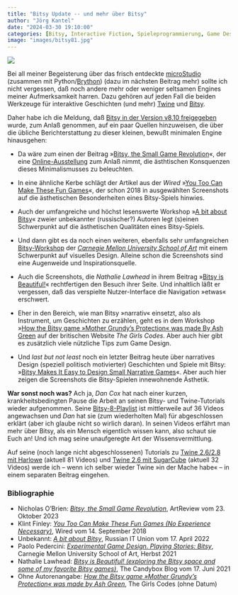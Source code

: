 ```yaml
---
title: "Bitsy Update -- und mehr über Bitsy"
author: "Jörg Kantel"
date: "2024-03-30 19:10:00"
categories: [Bitsy, Interactive Fiction, Spieleprogrammierung, Game Design]
image: "images/bitsy81.jpg"
---
```


[![](images/bitsy81-b.jpg)](https://backend.artreview.com/wp-content/uploads/2023/10/Screenshot-2023-10-18-at-15.43.09-1230x692.png)

Bei all meiner Begeisterung über das frisch entdeckte [microStudio](http://cognitiones.kantel-chaos-team.de/multimedia/spieleprogrammierung/microstudio.html) (zusammen mit Python/[Brython](http://blog.schockwellenreiter.de/2019/04/2019041701.html)) (dazu im nächsten Beitrag mehr) sollte ich nicht vergessen, daß noch andere mehr oder weniger seltsamen Engines meiner Aufmerksamkeit harren. Dazu gehören auf jeden Fall die beiden Werkzeuge für interaktive Geschichten (und mehr) [Twine](http://cognitiones.kantel-chaos-team.de/multimedia/spieleprogrammierung/twine2.html) und [Bitsy](http://cognitiones.kantel-chaos-team.de/multimedia/spieleprogrammierung/bitsy.html).

Daher habe ich die Meldung, daß [Bitsy in der Version v8.10 freigegeben](https://ledoux.itch.io/bitsy/devlog/706225/v810) wurde, zum Anlaß genommen, auf ein paar Quellen hinzuweisen, die über die übliche Berichterstattung zu dieser kleinen, bewußt minimalen Engine hinausgehen:

- Da wäre zum einen der Beitrag »[Bitsy, the Small Game Revolution](https://artreview.com/bitsy-the-small-game-revolution/)«, der eine [Online-Ausstellung](http://museumofscreens.com/) zum Anlaß nimmt, die ästhtischen Konsquenzen dieses Minimalismusses zu beleuchten.

- In eine ähnliche Kerbe schlägt der Artikel aus der *Wired* »[You Too Can Make These Fun Games](https://www.wired.com/story/you-make-fun-games-no-experience/)«, der schon 2018 in ausgewählten Screenshots auf die ästhetischen Besonderheiten eines Bitsy-Spiels hinwies.

- Auch der umfangreiche und höchst lesenswerte Workshop »[A bit about Bitsy](https://ruitunion.org/en/posts/2022-04-17-bitsy/)« zweier unbekannter (russischer?) Autoren legt (s)einen Schwerpunkt auf die ästhetischen Qualitäten eines Bitsy-Spiels.

- Und dann gibt es da noch einen weiteren, ebenfalls sehr umfangreichen [Bitsy-Workshop](https://mycours.es/gamedesign2021/bitsy-2/) der *[Carnegie Mellon University School of Art](https://en.wikipedia.org/wiki/Carnegie_Mellon_School_of_Art)* mit einem Schwerpunkt auf visuelles Design. Alleine schon die Screenshots sind eine Augenweide und Inspirationsquelle.

- Auch die Screenshots, die *Nathalie Lawhead* in ihrem Beitrag »[Bitsy is Beautiful!](https://www.nathalielawhead.com/candybox/bitsy-is-beautiful-exploring-the-bitsy-space-and-some-of-my-favorite-bitsy-games)« rechtfertigen den Besuch ihrer Seite. Und inhaltlich läßt er vergessen, daß das verspielte Nutzer-Interface die Navigation »etwas« erschwert.

- Eher in den Bereich, wie man Bitsy »narrativ« einsetzt, also als Instrument, um Geschichten zu erzählen, geht es in dem Workshop »[How the Bitsy game »Mother Grundy’s Protection« was made By Ash Green](https://thisgirl.codes/how-the-bitsy-game-mother-grundys-protection-was-made-by-ash-green/) auf der britischen Website *The Girls Codes*. Aber auch hier gibt es zusätzlich viele nützliche Tips zum Game Design.

- Und *last but not least* noch ein letzter Beitrag heute über narratives Design (speziell politisch motivierter) Geschichten und Spiele mit Bitsy: »[Bitsy Makes It Easy to Design Small Narrative Games](https://www.pastemagazine.com/games/bitsy/bitsy-makes-it-easy-to-design-small-narrative-game)«. Aber auch hier zeigen die Screenshots die Bitsy-Spielen innewohnende Ästhetik.

**War sonst noch was?** Ach ja, *Dan Cox* hat nach einer kurzen, krankheitsbedingten Pause die Arbeit an seinen Bitsy- und Twine-Tutorials wieder aufgenommen. Seine [Bitsy-8-Playlist](https://www.youtube.com/playlist?list=PLlXuD3kyVEr6bprFqUBCOEWT47xqYmVQ4) ist mittlerweile auf 36 Videos angewachsen und *Dan* hat sie (zum wiederholten Mal) für abgeschlossen erklärt (aber ich glaube nicht so wirlich daran). In seinen Videos erfährt man mehr über Bitsy, als ein Mensch eigentlich wissen kann, also schaut sie Euch an! Und ich mag seine unaufgeregte Art der Wissensvermittlung.

Auf seine (noch lange nicht abgeschlossenen) Tutorials zu [Twine 2.6/2.8 mit Harlowe](https://www.youtube.com/playlist?list=PLlXuD3kyVEr662CjQjQHOVJhmdsl2TgYk) (aktuell 81 Videos) und [Twine 2.6 mit SugarCube](https://www.youtube.com/playlist?list=PLlXuD3kyVEr5JmCL3GbEAd0jPsDVcuge7) (aktuell 32 Videos) werde ich -- wenn ich selber wieder Twine »in der Mache habe« -- in einem separaten Beitrag eingehen.

### Bibliographie

- Nicholas O'Brien: *[Bitsy, the Small Game Revolution](https://artreview.com/bitsy-the-small-game-revolution/)*, ArtReview vom 23. Oktober 2023
- Klint Finley: *[You Too Can Make These Fun Games (No Experience Necessary)](https://www.wired.com/story/you-make-fun-games-no-experience/)*, Wired vom 14. September 2018
- Unbekannt: *[A bit about Bitsy](https://ruitunion.org/en/posts/2022-04-17-bitsy/)*, Russian IT Union vom 17. April 2022
- Paolo Pedercini: *[Experimental Game Design. Playing Stories: Bitsy](https://mycours.es/gamedesign2021/bitsy-2/)*, Carnegie Mellon University School of Art, Herbst 2021
- Nathalie Lawhead: *[Bitsy is Beautiful! (exploring the Bitsy space and some of my favorite Bitsy games)](https://www.nathalielawhead.com/candybox/bitsy-is-beautiful-exploring-the-bitsy-space-and-some-of-my-favorite-bitsy-games)*, The Candybox Blog vom 17. Juni 2021
- Ohne Autorenangabe: *[How the Bitsy game »Mother Grundy’s Protection« was made by Ash Green](https://thisgirl.codes/how-the-bitsy-game-mother-grundys-protection-was-made-by-ash-green/)*, The Girls Codes (ohne Datum)